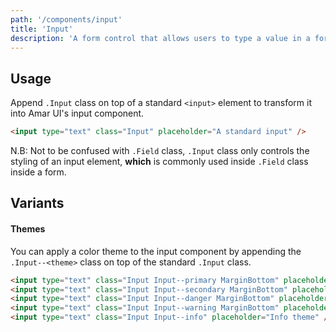 ```yaml
---
path: '/components/input'
title: 'Input'
description: 'A form control that allows users to type a value in a form of text.'
---
```


## Usage

Append `.Input` class on top of a standard `<input>` element to transform it into Amar UI's input
component.

```html preview=true
<input type="text" class="Input" placeholder="A standard input" />
```

N.B: Not to be confused with `.Field` class, `.Input` class only controls the styling of an input
element, **which** is commonly used inside `.Field` class inside a form.

## Variants

#### Themes

You can apply a color theme to the input component by appending the `.Input--<theme>` class on top
of the standard `.Input` class.

```html preview=true
<input type="text" class="Input Input--primary MarginBottom" placeholder="Primary theme" />
<input type="text" class="Input Input--secondary MarginBottom" placeholder="Secondary theme" />
<input type="text" class="Input Input--danger MarginBottom" placeholder="Danger theme" />
<input type="text" class="Input Input--warning MarginBottom" placeholder="Warning theme" />
<input type="text" class="Input Input--info" placeholder="Info theme" />
```
